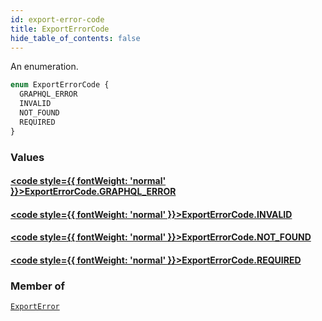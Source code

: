 ```yaml
---
id: export-error-code
title: ExportErrorCode
hide_table_of_contents: false
---
```








An enumeration.

```graphql
enum ExportErrorCode {
  GRAPHQL_ERROR
  INVALID
  NOT_FOUND
  REQUIRED
}
```


### Values

#### [<code style={{ fontWeight: 'normal' }}>ExportErrorCode.<b>GRAPHQL_ERROR</b></code>](#) 
> 
> 

#### [<code style={{ fontWeight: 'normal' }}>ExportErrorCode.<b>INVALID</b></code>](#) 
> 
> 

#### [<code style={{ fontWeight: 'normal' }}>ExportErrorCode.<b>NOT_FOUND</b></code>](#) 
> 
> 

#### [<code style={{ fontWeight: 'normal' }}>ExportErrorCode.<b>REQUIRED</b></code>](#) 
> 
> 



### Member of

[`ExportError`](../../../developer/api-reference/objects/export-error)  <Badge class="secondary" text="object"/>



